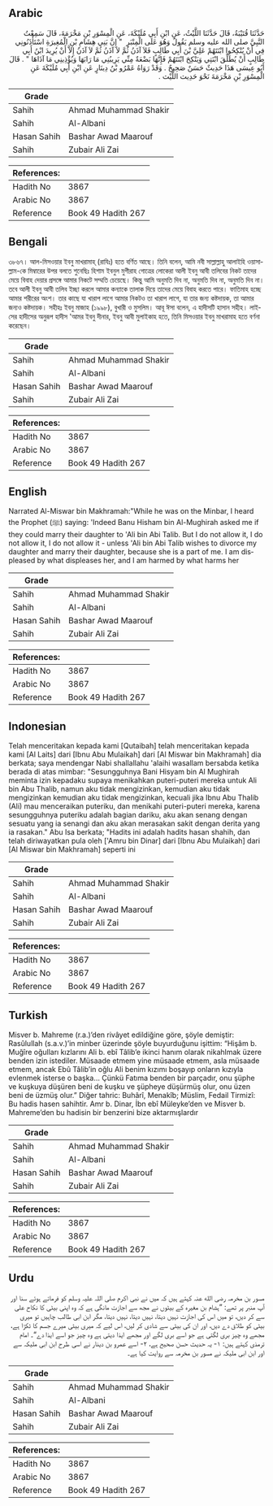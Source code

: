 ## Arabic


<div dir="rtl" lang="ar" style={{fontSize:'larger',backgroundColor:'#f8f9fa',padding:20}}>
حَدَّثَنَا قُتَيْبَةُ، قَالَ حَدَّثَنَا اللَّيْثُ، عَنِ ابْنِ أَبِي مُلَيْكَةَ، عَنِ الْمِسْوَرِ بْنِ مَخْرَمَةَ، قَالَ سَمِعْتُ النَّبِيَّ صلى الله عليه وسلم يَقُولُ وَهُوَ عَلَى الْمِنْبَرِ ‏ "‏ إِنَّ بَنِي هِشَامِ بْنِ الْمُغِيرَةِ اسْتَأْذَنُونِي فِي أَنْ يُنْكِحُوا ابْنَتَهُمْ عَلِيَّ بْنَ أَبِي طَالِبٍ فَلاَ آذَنُ ثُمَّ لاَ آذَنُ ثُمَّ لاَ آذَنُ إِلاَّ أَنْ يُرِيدَ ابْنُ أَبِي طَالِبٍ أَنْ يُطَلِّقَ ابْنَتِي وَيَنْكِحَ ابْنَتَهُمْ فَإِنَّهَا بَضْعَةٌ مِنِّي يَرِيبُنِي مَا رَابَهَا وَيُؤْذِينِي مَا آذَاهَا ‏"‏ ‏.‏ قَالَ أَبُو عِيسَى هَذَا حَدِيثٌ حَسَنٌ صَحِيحٌ ‏.‏ وَقَدْ رَوَاهُ عَمْرُو بْنُ دِينَارٍ عَنِ ابْنِ أَبِي مُلَيْكَةَ عَنِ الْمِسْوَرِ بْنِ مَخْرَمَةَ نَحْوَ حَدِيث اللَّيْث ‏.‏
</div>
<div style={{backgroundColor:'#f8f9fa',padding:20, marginBottom: 10}}><table> <thead> <tr> <th>Grade</th> <th></th> </tr> </thead> <tbody> <tr><td>Sahih</td><td>Ahmad Muhammad Shakir</td></tr><tr><td>Sahih</td><td>Al-Albani</td></tr><tr><td>Hasan Sahih</td><td>Bashar Awad Maarouf</td></tr><tr><td>Sahih</td><td>Zubair Ali Zai</td></tr></tbody></table><table> <thead> <tr> <th>References:</th> <th></th> </tr> </thead> <tbody><tr><td>Hadith No</td><td>3867</td></tr><tr><td>Arabic No</td><td>3867</td></tr><tr><td>Reference</td><td>Book 49 Hadith 267</td></tr></tbody></table></div>

## Bengali


<div dir="ltr" lang="bn" style={{fontSize:'larger',backgroundColor:'#f8f9fa',padding:20}}>
৩৮৬৭। আল-মিসওয়ার ইবনু মাখরামাহ্ (রাযিঃ) হতে বর্ণিত আছে। তিনি বলেন, আমি নবী সাল্লাল্লাহু আলাইহি ওয়াসাল্লাম-কে মিম্বারের উপর বলতে শুনেছিঃ হিশাম ইবনুল মুগীরাহ গোত্রের লোকেরা আলী ইবনু আবী তলিবের নিকট তাদের মেয়ে বিবাহ দেয়ার প্রসঙ্গে আমার নিকটে সম্মতি চেয়েছে। কিন্তু আমি অনুমতি দিব না, অনুমতি দিব না, অনুমতি দিব না। তবে আলী ইবনু আবী তলিব ইচ্ছা করলে আমার কন্যাকে তালাক দিয়ে তাদের মেয়ে বিবাহ করতে পারে। ফাতিমাহ হচ্ছে আমার শরীরের অংশ। তার কাছে যা খারাপ লাগে আমার নিকটও তা খারাপ লাগে, যা তার জন্য কষ্টদায়ক, তা আমার জন্যও কষ্টদায়ক। সহীহঃ ইবনু মাজাহ (১৯৯৮), বুখারী ও মুসলিম। আবূ ঈসা বলেন, এ হাদীসটি হাসান সহীহ। লাইসের হাদীসের অনুরূপ হাদীস 'আমর ইবনু দীনার, ইবনু আবী মুলাইকাহ হতে, তিনি মিসওয়ার ইবনু মাখরামাহ হতে বর্ণনা করেছেন।
</div>
<div style={{backgroundColor:'#f8f9fa',padding:20, marginBottom: 10}}><table> <thead> <tr> <th>Grade</th> <th></th> </tr> </thead> <tbody> <tr><td>Sahih</td><td>Ahmad Muhammad Shakir</td></tr><tr><td>Sahih</td><td>Al-Albani</td></tr><tr><td>Hasan Sahih</td><td>Bashar Awad Maarouf</td></tr><tr><td>Sahih</td><td>Zubair Ali Zai</td></tr></tbody></table><table> <thead> <tr> <th>References:</th> <th></th> </tr> </thead> <tbody><tr><td>Hadith No</td><td>3867</td></tr><tr><td>Arabic No</td><td>3867</td></tr><tr><td>Reference</td><td>Book 49 Hadith 267</td></tr></tbody></table></div>

## English


<div dir="ltr" lang="en" style={{fontSize:'larger',backgroundColor:'#f8f9fa',padding:20}}>
Narrated Al-Miswar bin Makhramah:"While he was on the Minbar, I heard the Prophet (ﷺ) saying: 'Indeed Banu Hisham bin Al-Mughirah asked me if they could marry their daughter to 'Ali bin Abi Talib. But I do not allow it, I do not allow it, I do not allow it - unless 'Ali bin Abi Talib wishes to divorce my daughter and marry their daughter, because she is a part of me. I am displeased by what displeases her, and I am harmed by what harms her
</div>
<div style={{backgroundColor:'#f8f9fa',padding:20, marginBottom: 10}}><table> <thead> <tr> <th>Grade</th> <th></th> </tr> </thead> <tbody> <tr><td>Sahih</td><td>Ahmad Muhammad Shakir</td></tr><tr><td>Sahih</td><td>Al-Albani</td></tr><tr><td>Hasan Sahih</td><td>Bashar Awad Maarouf</td></tr><tr><td>Sahih</td><td>Zubair Ali Zai</td></tr></tbody></table><table> <thead> <tr> <th>References:</th> <th></th> </tr> </thead> <tbody><tr><td>Hadith No</td><td>3867</td></tr><tr><td>Arabic No</td><td>3867</td></tr><tr><td>Reference</td><td>Book 49 Hadith 267</td></tr></tbody></table></div>

## Indonesian


<div dir="ltr" lang="id" style={{fontSize:'larger',backgroundColor:'#f8f9fa',padding:20}}>
Telah menceritakan kepada kami [Qutaibah] telah menceritakan kepada kami [Al Laits] dari [Ibnu Abu Mulaikah] dari [Al Miswar bin Makhramah] dia berkata; saya mendengar Nabi shallallahu 'alaihi wasallam bersabda ketika berada di atas mimbar: "Sesungguhnya Bani Hisyam bin Al Mughirah meminta izin kepadaku supaya menikahkan puteri-puteri mereka untuk Ali bin Abu Thalib, namun aku tidak mengizinkan, kemudian aku tidak mengizinkan kemudian aku tidak mengizinkan, kecuali jika Ibnu Abu Thalib (Ali) mau menceraikan puteriku, dan menikahi puteri-puteri mereka, karena sesungguhnya puteriku adalah bagian dariku, aku akan senang dengan sesuatu yang ia senangi dan aku akan merasakan sakit dengan derita yang ia rasakan." Abu Isa berkata; "Hadits ini adalah hadits hasan shahih, dan telah diriwayatkan pula oleh ['Amru bin Dinar] dari [Ibnu Abu Mulaikah] dari [Al Miswar bin Makhramah] seperti ini
</div>
<div style={{backgroundColor:'#f8f9fa',padding:20, marginBottom: 10}}><table> <thead> <tr> <th>Grade</th> <th></th> </tr> </thead> <tbody> <tr><td>Sahih</td><td>Ahmad Muhammad Shakir</td></tr><tr><td>Sahih</td><td>Al-Albani</td></tr><tr><td>Hasan Sahih</td><td>Bashar Awad Maarouf</td></tr><tr><td>Sahih</td><td>Zubair Ali Zai</td></tr></tbody></table><table> <thead> <tr> <th>References:</th> <th></th> </tr> </thead> <tbody><tr><td>Hadith No</td><td>3867</td></tr><tr><td>Arabic No</td><td>3867</td></tr><tr><td>Reference</td><td>Book 49 Hadith 267</td></tr></tbody></table></div>

## Turkish


<div dir="ltr" lang="tr" style={{fontSize:'larger',backgroundColor:'#f8f9fa',padding:20}}>
Misver b. Mahreme (r.a.)’den rivâyet edildiğine göre, şöyle demiştir: Rasûlullah (s.a.v.)’in minber üzerinde şöyle buyurduğunu işittim: “Hişâm b. Muğîre oğulları kızlarını Ali b. ebî Tâlib’e ikinci hanım olarak nikahlmak üzere benden izin istediler. Müsaade etmem yine müsaade etmem, asla müsaade etmem, ancak Ebû Tâlib’in oğlu Ali benim kızımı boşayıp onların kızıyla evlenmek isterse o başka… Çünkü Fatıma benden bir parçadır, onu şüphe ve kuşkuya düşüren beni de kuşku ve şüpheye düşürmüş olur, onu üzen beni de üzmüş olur.” Diğer tahric: Buhârî, Menakîb; Müslim, Fedail Tirmizî: Bu hadis hasen sahihtir. Amr b. Dinar, İbn ebî Müleyke’den ve Misver b. Mahreme’den bu hadisin bir benzerini bize aktarmışlardır
</div>
<div style={{backgroundColor:'#f8f9fa',padding:20, marginBottom: 10}}><table> <thead> <tr> <th>Grade</th> <th></th> </tr> </thead> <tbody> <tr><td>Sahih</td><td>Ahmad Muhammad Shakir</td></tr><tr><td>Sahih</td><td>Al-Albani</td></tr><tr><td>Hasan Sahih</td><td>Bashar Awad Maarouf</td></tr><tr><td>Sahih</td><td>Zubair Ali Zai</td></tr></tbody></table><table> <thead> <tr> <th>References:</th> <th></th> </tr> </thead> <tbody><tr><td>Hadith No</td><td>3867</td></tr><tr><td>Arabic No</td><td>3867</td></tr><tr><td>Reference</td><td>Book 49 Hadith 267</td></tr></tbody></table></div>

## Urdu


<div dir="rtl" lang="ur" style={{fontSize:'larger',backgroundColor:'#f8f9fa',padding:20}}>
مسور بن مخرمہ رضی الله عنہ کہتے ہیں کہ میں نے نبی اکرم صلی اللہ علیہ وسلم کو فرماتے ہوئے سنا اور آپ منبر پر تھے: ”ہشام بن مغیرہ کے بیٹوں نے مجھ سے اجازت مانگی ہے کہ وہ اپنی بیٹی کا نکاح علی سے کر دیں، تو میں اس کی اجازت نہیں دیتا، نہیں دیتا، نہیں دیتا، مگر ابن ابی طالب چاہیں تو میری بیٹی کو طلاق دے دیں، اور ان کی بیٹی سے شادی کر لیں، اس لیے کہ میری بیٹی میرے جسم کا ٹکڑا ہے، مجھے وہ چیز بری لگتی ہے جو اسے بری لگے اور مجھے ایذا دیتی ہے وہ چیز جو اسے ایذا دے“۔ امام ترمذی کہتے ہیں: ۱- یہ حدیث حسن صحیح ہے، ۲- اسے عمرو بن دینار نے اسی طرح ابن ابی ملیکہ سے اور ابن ابی ملیکہ نے مسور بن مخرمہ سے روایت کیا ہے۔
</div>
<div style={{backgroundColor:'#f8f9fa',padding:20, marginBottom: 10}}><table> <thead> <tr> <th>Grade</th> <th></th> </tr> </thead> <tbody> <tr><td>Sahih</td><td>Ahmad Muhammad Shakir</td></tr><tr><td>Sahih</td><td>Al-Albani</td></tr><tr><td>Hasan Sahih</td><td>Bashar Awad Maarouf</td></tr><tr><td>Sahih</td><td>Zubair Ali Zai</td></tr></tbody></table><table> <thead> <tr> <th>References:</th> <th></th> </tr> </thead> <tbody><tr><td>Hadith No</td><td>3867</td></tr><tr><td>Arabic No</td><td>3867</td></tr><tr><td>Reference</td><td>Book 49 Hadith 267</td></tr></tbody></table></div>